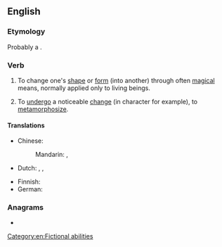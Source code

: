 ==English==

===Etymology===
Probably a {{back-form|en|shapeshifter}}.

===Verb===
{{en-verb}}

# {{lb|en|fantasy|mythology|intransitive}} To change one's [[shape]] or [[form]] (into another) through often [[magical]] means, normally applied only to living beings.
# {{lb|en|figuratively|intransitive}} To [[undergo]] a noticeable [[change]] (in character for example), to [[metamorphosize]].

====Translations====
{{trans-top|change shape}}
* Chinese:
*: Mandarin: {{t+|cmn|变身|tr=biànshēn}}, {{t+|cmn|變身}}
* Dutch: {{t+|nl|transfigureren}}, {{t+|nl|metamorfoseren}}, {{t|nl|gedaante wisselen}}
{{trans-mid}}
* Finnish: {{t|fi|[[muuttaa]] [[muoto]]a}}
* German: {{t|de|sich verwandeln}}
{{trans-bottom}}

===Anagrams===
* {{anagrams|en|a=aefhhipsst|phaseshift}}

[[Category:en:Fictional abilities]]